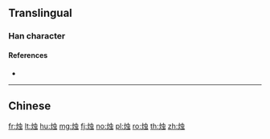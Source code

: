 {{character info/new}}
{{also|燭}}

==Translingual==

===Han character===
{{Han char|rn=86|rad=火|as=06|sn=10|four=|canj=FLMI|ids=⿰火虫}}

====References====
* {{Han ref|kx=0670.210|dkj=19017|dj=1079.110|hdz=32199.100|uh=70DB|ud=28891}}

----

==Chinese==
{{zh-see|燭}}

[[fr:烛]]
[[lt:烛]]
[[hu:烛]]
[[mg:烛]]
[[fj:烛]]
[[no:烛]]
[[pl:烛]]
[[ro:烛]]
[[th:烛]]
[[zh:烛]]